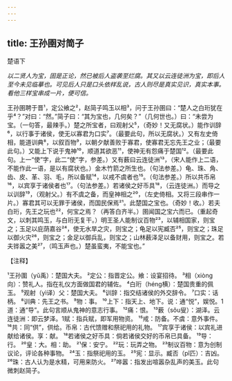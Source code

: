 ```yaml
---
---
---
```

title: 王孙圉对简子
---



楚语下

*以二贤人为宝，固是正论，然已被后人盗袭至烂腐。其又以云连徒洲为宝，即后人至今未见临摹也。可见后人只是口头依样乱说，古人则尽是真实见识，真实本事。看他三样宝串成一片，便可信。*

王孙圉聘于晋¹，定公飨之²，赵简子鸣玉以相³，问于王孙圉曰：“楚人之白珩犹在乎⁴？”对曰：“然。”简子曰：“其为宝也，几何矣？”（几何世也。）曰：“未尝为宝。（一句答，最辣手。）楚之所宝者，曰观射父⁵，（奇妙！又无腐状。）能作训辞⁶，以行事于诸侯，使无以寡君为口实⁷。（最要此句，所以无腐状。）又有左史倚相，能道训典⁸，以叙百物⁹，以朝夕献善败于寡君，使寡君无忘先王之业；（最要此句。）又能上下说于鬼神¹⁰，顺道其欲恶¹¹，使神无有怨痛于楚国¹²。（最要此句。上一“使”字，此二“使”字，参差。）又有薮曰云连徒洲¹³，（宋人能作上二语，不能作此一语，是以有腐状也。）金木竹箭之所生也。（句法参差。）龟、珠、角、齿、皮、革、羽、毛，所以备赋¹⁴，以戒不虞者也¹⁵。（句法参差。）所以共币帛¹⁶，以宾享于诸侯者也¹⁷。（句法参差。）若诸侯之好币具¹⁸，（云连徒洲。）而导之以训辞¹⁹，（观射父。）有不虞之备，而皇神相之²⁰，（左史倚相。又将三段串作一片。）寡君其可以无罪于诸侯，而国民保焉²¹。此楚国之宝也。（奇妙！收。）若夫白珩，先王之玩也²²，何宝之焉？（再答白齐半。）圉闻国之宝六而已。（重起奇文，以刺其鸣玉，与白珩无复干。）明王圣人能制议百物²³，以辅相国家，则宝之；玉足以庇荫嘉谷²⁴，使无水旱之灾，则宝之；龟足以宪臧否²⁵，则宝之；珠足以御火灾²⁶，则宝之；金足以御兵乱，则宝之；山林薮泽足以备财用，则宝之。若夫铧嚣之美²⁷，（鸣玉声也。）楚虽蛮夷，不能宝也。”

【注释】

¹王孙圍（yǔ禹）：楚国大夫。
²定公：指晋定公。飨：设宴招待。
³相（xiòng向）：赞礼人。指在礼仪方面做国君的辅佐。
⁴白珩（héng横）：楚国贵重的佩玉。
⁵观射（yì译）父：楚国大夫。
⁶训辞：指交结诸侯的外交辞令。
⁷口实：话柄。
⁸训典：先王之书。
⁹物：事。
¹⁰上下：指天上、地下。说：通“悦”，娱悦。1道：通“导”。此句言顺从鬼神的意志行事。
¹²痛：恨。
¹³薮（sǒu叟）：湖泽。云连徒洲：即云梦泽。1赋：指兵赋，即军用物资。
¹⁵戒：防备。不虞：意外事件。
¹⁶共：同“供”，供给。币帛：古代馈赠和祭祀用的礼物。
¹⁷宾享于诸侯：以宾礼进献给诸侯。享：献。
¹⁸若诸侯之好币具：倘若诸侯交好的币帛已具备。
¹⁹导：行。
²⁰皇：大。相：助。
²¹保：安宁。
²²玩：玩弄之物。
²³制议百物：意为创制议论，评论各种事物。
²⁴玉：指祭祀用的玉。
²⁵宪：显示。臧否（pǐ匹）：吉凶。
²⁶珠：古人认为是水精，可用来防火。
²⁷哗嚣：指发出喧嚣杂乱声的美玉。此句微刺赵简子。